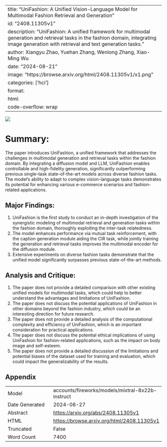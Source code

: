 
---
title: "UniFashion: A Unified Vision-Language Model for Multimodal Fashion Retrieval and Generation"
id: "2408.11305v1"
description: "UniFashion: A unified framework for multimodal generation and retrieval tasks in the fashion domain, integrating image generation with retrieval and text generation tasks."
author: Xiangyu Zhao, Yuehan Zhang, Wenlong Zhang, Xiao-Ming Wu
date: "2024-08-21"
image: "https://browse.arxiv.org/html/2408.11305v1/x1.png"
categories: ['hci']
format:
  html:
    code-overflow: wrap
---

![](https://browse.arxiv.org/html/2408.11305v1/x1.png)

# Summary:

The paper introduces UniFashion, a unified framework that addresses the challenges in multimodal generation and retrieval tasks within the fashion domain. By integrating a diffusion model and LLM, UniFashion enables controllable and high-fidelity generation, significantly outperforming previous single-task state-of-the-art models across diverse fashion tasks. The model's ability to adapt to complex vision-language tasks demonstrates its potential for enhancing various e-commerce scenarios and fashion-related applications.

## Major Findings:

1. UniFashion is the first study to conduct an in-depth investigation of the synergistic modeling of multimodal retrieval and generation tasks within the fashion domain, thoroughly exploiting the inter-task relatedness.
2. The model enhances performance via mutual task reinforcement, with the caption generation module aiding the CIR task, while jointly training the generation and retrieval tasks improves the multimodal encoder for the diffusion module.
3. Extensive experiments on diverse fashion tasks demonstrate that the unified model significantly surpasses previous state-of-the-art methods.

## Analysis and Critique:

1. The paper does not provide a detailed comparison with other existing unified models for multimodal tasks, which could help to better understand the advantages and limitations of UniFashion.
2. The paper does not discuss the potential applications of UniFashion in other domains beyond the fashion industry, which could be an interesting direction for future research.
3. The paper does not provide a detailed analysis of the computational complexity and efficiency of UniFashion, which is an important consideration for practical applications.
4. The paper does not discuss the potential ethical implications of using UniFashion for fashion-related applications, such as the impact on body image and self-esteem.
5. The paper does not provide a detailed discussion of the limitations and potential biases of the dataset used for training and evaluation, which could impact the generalizability of the results.

## Appendix

|          |          |
|----------|----------|
| Model     | accounts/fireworks/models/mixtral-8x22b-instruct       |
| Date Generated     | 2024-08-27       |
| Abstract | [https://arxiv.org/abs/2408.11305v1](https://arxiv.org/abs/2408.11305v1)        |
| HTML     | [https://browse.arxiv.org/html/2408.11305v1](https://browse.arxiv.org/html/2408.11305v1)       |
| Truncated       | False       |
| Word Count       | 7400       |